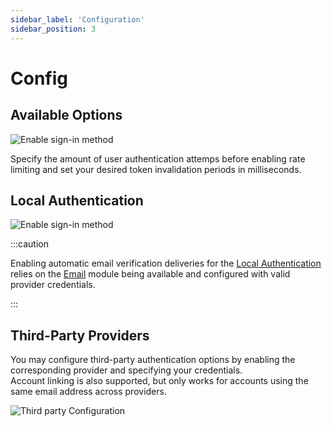 ```yaml
---
sidebar_label: 'Configuration'
sidebar_position: 3
---
```


# Config

## Available Options

![Enable sign-in method](/v0.14/modules/authentication/admin/auth_config.png)

Specify the amount of user authentication attemps before enabling rate limiting and 
set your desired token invalidation periods in milliseconds.

## Local Authentication

![Enable sign-in method](/v0.14/modules/authentication/admin/enable_sign_in_method.png)

:::caution

Enabling automatic email verification deliveries for the [Local Authentication](./strategies#local) relies on the [Email](../email) 
module being available and configured with valid provider credentials.

:::

<!-- TODO: That is NOT how we enable 2FA support. Leaving as is until UI/Auth affecting PR gets merged
## How to enable 2FA?

Find the user you are interested in, press the edit button on the right side of the panel and<br />
a pop-up window will be displayed to you. In order to enable it, you should fill the phone number<br />
section  with your actual phone number. <br />

![Enable sign-in methods](/v0.14/modules/authentication/admin/enable2FA.png)

Users may now individually enable 2FA
for their accounts.
-->

## Third-Party Providers

You may configure third-party authentication options by enabling the corresponding provider and specifying your credentials.<br />
Account linking is also supported, but only works for accounts using the same email address across providers.

![Third party Configuration](/v0.14/modules/authentication/admin/facebook_enable.png)
